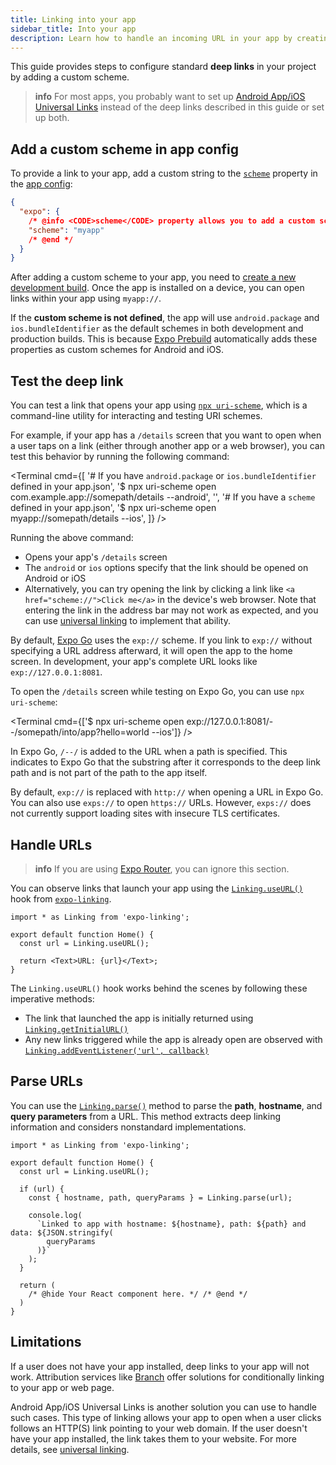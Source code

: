 ```yaml
---
title: Linking into your app
sidebar_title: Into your app
description: Learn how to handle an incoming URL in your app by creating a deep link.
---
```



This guide provides steps to configure standard **deep links** in your project by adding a custom scheme.

> **info** For most apps, you probably want to set up [Android App/iOS Universal Links](/linking/overview/#universal-linking) instead of the deep links described in this guide or set up both.

## Add a custom scheme in app config

To provide a link to your app, add a custom string to the [`scheme`](/versions/latest/config/app/#scheme) property in the [app config](/workflow/configuration/):

```json app.json
{
  "expo": {
    /* @info <CODE>scheme</CODE> property allows you to add a custom scheme to your app. */
    "scheme": "myapp"
    /* @end */
  }
}
```

After adding a custom scheme to your app, you need to [create a new development build](/develop/development-builds/create-a-build/). Once the app is installed on a device, you can open links within your app using `myapp://`.

If the **custom scheme is not defined**, the app will use `android.package` and `ios.bundleIdentifier` as the default schemes in both development and production builds. This is because [Expo Prebuild](/workflow/prebuild/) automatically adds these properties as custom schemes for Android and iOS.

## Test the deep link

You can test a link that opens your app using [`npx uri-scheme`](https://github.com/expo/expo/tree/main/packages/uri-scheme#readme), which is a command-line utility for interacting and testing URI schemes.

For example, if your app has a `/details` screen that you want to open when a user taps on a link (either through another app or a web browser), you can test this behavior by running the following command:

<Terminal
  cmd={[
    '# If you have `android.package` or `ios.bundleIdentifier` defined in your app.json',
    '$ npx uri-scheme open com.example.app://somepath/details --android',
    '',
    '# If you have a `scheme` defined in your app.json',
    '$ npx uri-scheme open myapp://somepath/details --ios',
  ]}
/>

Running the above command:

- Opens your app's `/details` screen
- The `android` or `ios` options specify that the link should be opened on Android or iOS
- Alternatively, you can try opening the link by clicking a link like `<a href="scheme://">Click me</a>` in the device's web browser. Note that entering the link in the address bar may not work as expected, and you can use [universal linking](/linking/overview/#universal-linking) to implement that ability.

<Collapsible summary="Test a link using Expo Go">

By default, [Expo Go](https://expo.dev/go) uses the `exp://` scheme. If you link to `exp://` without specifying a URL address afterward, it will open the app to the home screen. In development, your app's complete URL looks like `exp://127.0.0.1:8081`.

To open the `/details` screen while testing on Expo Go, you can use `npx uri-scheme`:

<Terminal
  cmd={['$ npx uri-scheme open exp://127.0.0.1:8081/--/somepath/into/app?hello=world --ios']}
/>

In Expo Go, `/--/` is added to the URL when a path is specified. This indicates to Expo Go that the substring after it corresponds to the deep link path and is not part of the path to the app itself.

By default, `exp://` is replaced with `http://` when opening a URL in Expo Go. You can also use `exps://` to open `https://` URLs. However, `exps://` does not currently support loading sites with insecure TLS certificates.

</Collapsible>

## Handle URLs

> **info** If you are using [Expo Router](/linking/overview/#use-expo-router-to-handle-deep-linking), you can ignore this section.

You can observe links that launch your app using the [`Linking.useURL()`](/versions/latest/sdk/linking/#useurl) hook from [`expo-linking`](/versions/latest/sdk/linking/).

```tsx index.tsx
import * as Linking from 'expo-linking';

export default function Home() {
  const url = Linking.useURL();

  return <Text>URL: {url}</Text>;
}
```

The `Linking.useURL()` hook works behind the scenes by following these imperative methods:

- The link that launched the app is initially returned using [`Linking.getInitialURL()`](/versions/latest/sdk/linking/#linkinggetinitialurl)
- Any new links triggered while the app is already open are observed with [`Linking.addEventListener('url', callback)`](/versions/latest/sdk/linking/#linkingaddeventlistenertype-handler)

## Parse URLs

You can use the [`Linking.parse()`](/versions/latest/sdk/linking/#linkingparseurl) method to parse the **path**, **hostname**, and **query parameters** from a URL. This method extracts deep linking information and considers nonstandard implementations.

```tsx index.tsx|collapseHeight=440
import * as Linking from 'expo-linking';

export default function Home() {
  const url = Linking.useURL();

  if (url) {
    const { hostname, path, queryParams } = Linking.parse(url);

    console.log(
      `Linked to app with hostname: ${hostname}, path: ${path} and data: ${JSON.stringify(
        queryParams
      )}`
    );
  }

  return (
    /* @hide Your React component here. */ /* @end */
  )
}
```

## Limitations

If a user does not have your app installed, deep links to your app will not work. Attribution services like [Branch](https://www.branch.io/deep-linking/) offer solutions for conditionally linking to your app or web page.

Android App/iOS Universal Links is another solution you can use to handle such cases. This type of linking allows your app to open when a user clicks follows an HTTP(S) link pointing to your web domain. If the user doesn't have your app installed, the link takes them to your website. For more details, see [universal linking](/linking/overview/#universal-linking).
